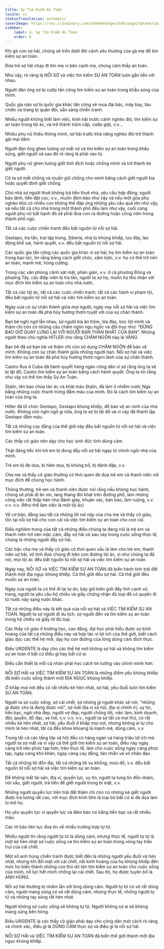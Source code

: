```yaml
---
title: Sự Tìm Kiếm An Toàn
locale: vi
statusTranslation: automatic
coverImage: https://res.cloudinary.com/xmfm6mhw3gwctndtcubgx2rptnae/image/upload/v1740337243/small_cover_educacion_fundamental_a051170f1c.webp
sidebar:
    label: 6. Sự Tìm Kiếm An Toàn
    order: 6
---
```

Khi gà con sợ hãi, chúng sẽ trốn dưới đôi cánh yêu thương của gà mẹ để tìm kiếm sự an toàn.

Đứa trẻ sợ hãi chạy đi tìm mẹ vì bên cạnh mẹ, chúng cảm thấy an toàn.

Như vậy, rõ ràng là NỖI SỢ và việc tìm kiếm SỰ AN TOÀN luôn gắn liền với nhau.

Người đàn ông sợ bị cướp tấn công tìm kiếm sự an toàn trong khẩu súng của mình.

Quốc gia nào sợ bị quốc gia khác tấn công sẽ mua đại bác, máy bay, tàu chiến và trang bị quân đội, sẵn sàng chiến tranh.

Nhiều người không biết làm việc, kinh hãi trước cảnh nghèo đói, tìm kiếm sự an toàn trong tội ác, và trở thành trộm cắp, cướp giật, v.v...

Nhiều phụ nữ thiếu thông minh, sợ hãi trước khả năng nghèo đói trở thành gái mại dâm.

Người đàn ông ghen tuông sợ mất vợ và tìm kiếm sự an toàn trong khẩu súng, giết người và sau đó rõ ràng là phải vào tù.

Người phụ nữ ghen tuông giết tình địch hoặc chồng mình và trở thành kẻ giết người.

Cô ta sợ mất chồng và muốn giữ chồng cho mình bằng cách giết người kia hoặc quyết định giết chồng.

Chủ nhà sợ người thuê không trả tiền thuê nhà, yêu cầu hợp đồng, người bảo lãnh, tiền đặt cọc, v.v., muốn đảm bảo như vậy và nếu một góa phụ nghèo khó có nhiều con không thể đáp ứng những yêu cầu quá lớn như vậy, và nếu tất cả chủ nhà trong một thành phố đều làm như vậy, cuối cùng người phụ nữ bất hạnh đó sẽ phải đưa con ra đường hoặc công viên trong thành phố ngủ.

Tất cả các cuộc chiến tranh đều bắt nguồn từ nỗi sợ hãi.

Gestapo, tra tấn, trại tập trung, Siberia, nhà tù khủng khiếp, lưu đày, lao động khổ sai, hành quyết, v.v. đều bắt nguồn từ nỗi sợ hãi.

Các quốc gia tấn công các quốc gia khác vì sợ hãi; họ tìm kiếm sự an toàn trong bạo lực, tin rằng bằng cách giết chóc, xâm lược, v.v. họ có thể trở nên an toàn, mạnh mẽ, hùng cường.

Trong các văn phòng cảnh sát mật, phản gián, v.v. ở cả phương Đông và phương Tây, các điệp viên bị tra tấn, người ta sợ họ, muốn họ thú nhận với mục đích tìm kiếm sự an toàn cho nhà nước.

Tất cả các tội ác, tất cả các cuộc chiến tranh, tất cả các hành vi phạm tội, đều bắt nguồn từ nỗi sợ hãi và việc tìm kiếm sự an toàn.

Ngày xưa có sự chân thành giữa mọi người, ngày nay nỗi sợ hãi và việc tìm kiếm sự an toàn đã phá hủy hương thơm tuyệt vời của sự chân thành.

Bạn bè nghi ngờ lẫn nhau, sợ người kia ăn trộm, lừa đảo, bóc lột mình và thậm chí còn có những câu châm ngôn ngu ngốc và đồi trụy như: "ĐỪNG BAO GIỜ QUAY LƯNG LẠI VỚI NGƯỜI BẠN THÂN NHẤT CỦA BẠN". Những người theo chủ nghĩa HITLER cho rằng CHÂM NGÔN này là VÀNG.

Bạn bè đã sợ bạn bè và thậm chí còn sử dụng CHÂM NGÔN để bảo vệ mình. Không còn sự chân thành giữa những người bạn. Nỗi sợ hãi và việc tìm kiếm sự an toàn đã phá hủy hương thơm ngon lành của sự chân thành.

Castro Rus ở Cuba đã hành quyết hàng ngàn công dân vì sợ rằng ông ta sẽ bị lật đổ; Castro tìm kiếm sự an toàn bằng cách hành quyết. Ông ta tin rằng như vậy có thể tìm thấy Sự An Toàn.

Stalin, tên bạo chúa tàn ác và khát máu Stalin, đã làm ô nhiễm nước Nga bằng những cuộc thanh trừng đẫm máu của mình. Đó là cách tìm kiếm sự an toàn của ông ta.

Hitler đã tổ chức Gestapo, Gestapo khủng khiếp, để bảo vệ an ninh của nhà nước. Không còn nghi ngờ gì nữa, ông ta sợ bị lật đổ và vì vậy đã thành lập Gestapo đẫm máu.

Tất cả những cay đắng của thế giới này đều bắt nguồn từ nỗi sợ hãi và việc tìm kiếm sự an toàn.

Các thầy cô giáo nên dạy cho học sinh đức tính dũng cảm.

Thật đáng tiếc khi trẻ em bị đong đầy nỗi sợ hãi ngay từ chính ngôi nhà của mình.

Trẻ em bị đe dọa, bị hăm dọa, bị khủng bố, bị đánh đập, v.v.

Cha mẹ và thầy cô giáo thường có thói quen đe dọa trẻ em và thanh niên với mục đích để chúng học hành.

Thông thường, trẻ em và thanh niên được nói rằng nếu không học hành, chúng sẽ phải đi ăn xin, lang thang đói khát trên đường phố, làm những công việc rất thấp hèn như đánh giày, khuân vác, bán báo, làm ruộng, v.v. v.v. v.v. (Như thể làm việc là một tội ác)

Về cơ bản, đằng sau tất cả những lời nói này của cha mẹ và thầy cô giáo, tồn tại nỗi sợ hãi cho con cái và việc tìm kiếm sự an toàn cho con cái.

Điều nghiêm trọng của tất cả những điều chúng ta đang nói là trẻ em và thanh niên trở nên mặc cảm, đầy sợ hãi và sau này trong cuộc sống thực tế, chúng là những người đầy sợ hãi.

Các bậc cha mẹ và thầy cô giáo có thói quen xấu là làm cho trẻ em, thanh niên sợ hãi, vô tình đưa chúng đi trên con đường tội ác, vì như chúng ta đã nói, mọi tội ác đều bắt nguồn từ nỗi sợ hãi và việc tìm kiếm sự an toàn.

Ngày nay, NỖI SỢ và VIỆC TÌM KIẾM SỰ AN TOÀN đã biến hành tinh trái đất thành một địa ngục khủng khiếp. Cả thế giới đều sợ hãi. Cả thế giới đều muốn sự an toàn.

Ngày xưa người ta có thể đi lại tự do, bây giờ biên giới đầy lính canh vũ trang, người ta yêu cầu hộ chiếu và giấy chứng nhận đủ loại để có quyền đi từ nước này sang nước khác.

Tất cả những điều này là kết quả của nỗi sợ hãi và VIỆC TÌM KIẾM SỰ AN TOÀN. Người ta sợ người đi du lịch, sợ người đến và tìm kiếm sự an toàn trong hộ chiếu và giấy tờ đủ loại.

Các thầy cô giáo ở trường học, cao đẳng, đại học phải hiểu được sự kinh hoàng của tất cả những điều này và hợp tác vì lợi ích của thế giới, biết cách giáo dục các thế hệ mới, dạy họ con đường của lòng dũng cảm đích thực.

Điều URGENTE là dạy cho các thế hệ mới không sợ hãi và không tìm kiếm sự an toàn ở bất cứ điều gì hay bất cứ ai.

Điều cần thiết là mỗi cá nhân phải học cách tin tưởng vào chính mình hơn.

NỖI SỢ HÃI và VIỆC TÌM KIẾM SỰ AN TOÀN là những điểm yếu khủng khiếp đã biến cuộc sống thành một ĐỊA NGỤC khủng khiếp.

Ở khắp mọi nơi đều có rất nhiều kẻ hèn nhát, sợ hãi, yếu đuối luôn tìm kiếm SỰ AN TOÀN.

Người ta sợ cuộc sống, sợ cái chết, sợ những gì người khác sẽ nói, "những gì được cho là đang được nói", sợ mất địa vị xã hội, địa vị chính trị, uy tín, tiền bạc, ngôi nhà đẹp, người vợ đẹp, người chồng tốt, việc làm, kinh doanh, độc quyền, đồ đạc, xe hơi, v.v. v.v. v.v., người ta sợ tất cả mọi thứ, có rất nhiều kẻ hèn nhát, sợ hãi, yếu đuối ở khắp mọi nơi, nhưng không ai tự cho mình là hèn nhát, tất cả đều khoe khoang là mạnh mẽ, dũng cảm, v.v.

Trong tất cả các tầng lớp xã hội đều có hàng ngàn và hàng triệu lợi ích mà người ta sợ mất và vì vậy cả thế giới tìm kiếm sự an toàn, điều này ngày càng trở nên phức tạp hơn, trên thực tế, làm cho cuộc sống ngày càng phức tạp, ngày càng khó khăn, ngày càng cay đắng, tàn nhẫn và vô nhân đạo.

Tất cả những lời đồn đại, tất cả những lời vu khống, mưu đồ, v.v. đều bắt nguồn từ nỗi sợ hãi và việc tìm kiếm sự an toàn.

Để không mất tài sản, địa vị, quyền lực, uy tín, người ta tung tin đồn nhảm, nói xấu, giết người, trả tiền để giết người trong bí mật, v.v.

Những người quyền lực trên trái đất thậm chí còn có những kẻ giết người được trả lương rất cao, với mục đích kinh tởm là loại bỏ bất cứ ai đe dọa làm lu mờ họ.

Họ yêu quyền lực vì quyền lực và đảm bảo nó bằng tiền bạc và rất nhiều máu.

Các tờ báo liên tục đưa tin về nhiều trường hợp tự tử.

Nhiều người tin rằng người tự tử là dũng cảm, nhưng thực tế, người tự tử là một kẻ hèn nhát sợ cuộc sống và tìm kiếm sự an toàn trong vòng tay trần trụi của cái chết.

Một số anh hùng chiến tranh được biết đến là những người yếu đuối và hèn nhát, nhưng khi đối mặt với cái chết, nỗi kinh hoàng của họ khủng khiếp đến mức họ biến thành những con thú dữ tợn tìm kiếm sự an toàn cho cuộc sống của mình, nỗ lực hết mình chống lại cái chết. Sau đó, họ được tuyên bố là ANH HÙNG.

Nỗi sợ hãi thường bị nhầm lẫn với lòng dũng cảm. Người tự tử có vẻ rất dũng cảm, người mang súng có vẻ rất dũng cảm, nhưng thực tế, những người tự tử và những tay súng rất hèn nhát.

Người không sợ cuộc sống sẽ không tự tử. Người không sợ ai sẽ không mang súng bên hông.

Điều URGENTE là các thầy cô giáo phải dạy cho công dân một cách rõ ràng và chính xác, điều gì là DŨNG CẢM thực sự và điều gì là nỗi sợ hãi.

NỖI SỢ HÃI và VIỆC TÌM KIẾM SỰ AN TOÀN đã biến thế giới thành một địa ngục khủng khiếp.

